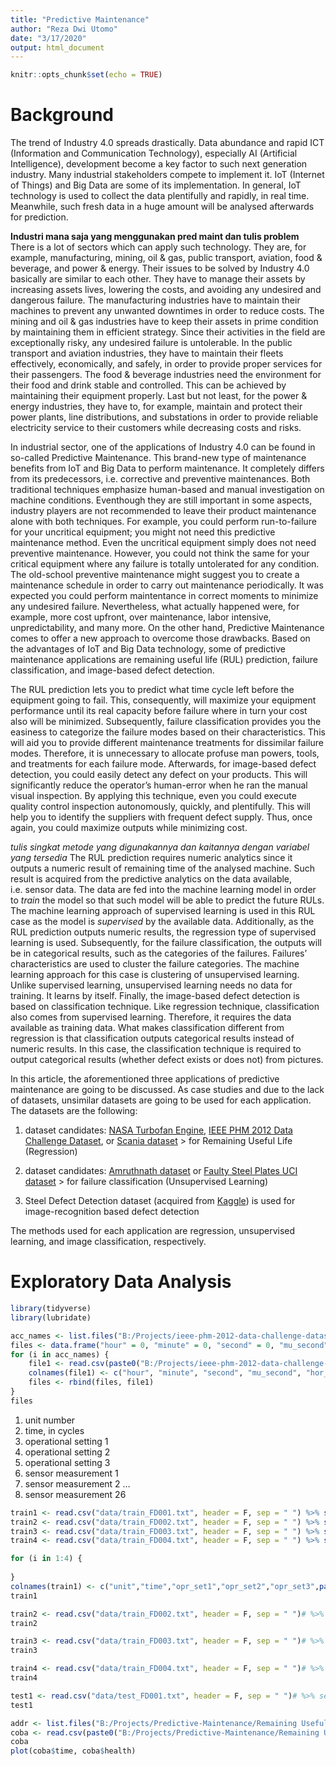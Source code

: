 ---
title: "Predictive Maintenance"
author: "Reza Dwi Utomo"
date: "3/17/2020"
output: html_document
---

```{r setup, include=FALSE}
knitr::opts_chunk$set(echo = TRUE)
```

# Background

The trend of Industry 4.0 spreads drastically. Data abundance and rapid ICT (Information and Communication Technology), especially AI (Artificial Intelligence), development become a key factor to such next generation industry. Many industrial stakeholders compete to implement it. IoT (Internet of Things) and Big Data are some of its implementation. In general, IoT technology is used to collect the data plentifully and rapidly, in real time. Meanwhile, such fresh data in a huge amount will be analysed afterwards for prediction.

**Industri mana saja yang menggunakan pred maint dan tulis problem**
There is a lot of sectors which can apply such technology. They are, for example, manufacturing, mining, oil & gas, public transport, aviation, food & beverage, and power & energy. Their issues to be solved by Industry 4.0 basically are similar to each other. They have to manage their assets by increasing assets lives, lowering the costs, and avoiding any undesired and dangerous failure. The manufacturing industries have to maintain their machines to prevent any unwanted downtimes in order to reduce costs. The mining and oil & gas industries have to keep their assets in prime condition by maintaining them in efficient strategy. Since their activities in the field are exceptionally risky, any undesired failure is untolerable. In the public transport and aviation industries, they have to maintain their fleets effectively, economically, and safely, in order to provide proper services for their passengers. The food & beverage industries need the environment for their food and drink stable and controlled. This can be achieved by maintaining their equipment properly. Last but not least, for the power & energy industries, they have to, for example, maintain and protect their power plants, line distributions, and substations in order to provide reliable electricity service to their customers while decreasing costs and risks.

In industrial sector, one of the applications of Industry 4.0 can be found in so-called Predictive Maintenance. This brand-new type of maintenance benefits from IoT and Big Data to perform maintenance. It completely differs from its predecessors, i.e. corrective and preventive maintenances. Both traditional techniques emphasize human-based and manual investigation on machine conditions. Eventhough they are still important in some aspects, industry players are not recommended to leave their product maintenance alone with both techniques. For example, you could perform run-to-failure for your uncritical equipment; you might not need this predictive maintenance method. Even the uncritical equipment simply does not need preventive maintenance. However, you could not think the same for your critical equipment where any failure is totally untolerated for any condition. The old-school preventive maintenance might suggest you to create a maintenance schedule in order to carry out maintenance periodically. It was expected you could perform maintentance in correct moments to minimize any undesired failure. Nevertheless, what actually happened were, for example, more cost upfront, over maintenance, labor intensive, unpredictability, and many more. On the other hand, Predictive Maintenance comes to offer a new approach to overcome those drawbacks. Based on the advantages of IoT and Big Data technology, some of predictive maintenance applications are remaining useful life (RUL) prediction, failure classification, and image-based defect detection.

The RUL prediction lets you to predict what time cycle left before the equipment going to fail. This, consequently, will maximize your equipment performance until its real capacity before failure where in turn your cost also will be minimized. Subsequently, failure classification provides you the easiness to categorize the failure modes based on their characteristics. This will aid you to provide different maintenance treatments for dissimilar failure modes. Therefore, it is unnecessary to allocate profuse man powers, tools, and treatments for each failure mode. Afterwards, for image-based defect detection, you could easily detect any defect on your products. This will significantly reduce the operator's human-error when he ran the manual visual inspection. By applying this technique, even you could execute quality control inspection autonomously, quickly, and plentifully. This will help you to identify the suppliers with frequent defect supply. Thus, once again, you could maximize outputs while minimizing cost.

*tulis singkat metode yang digunakannya dan kaitannya dengan variabel yang tersedia*
The RUL prediction requires numeric analytics since it outputs a numeric result of remaining time of the analysed machine. Such result is acquired from the predictive analytics on the data available, i.e. sensor data. The data are fed into the machine learning model in order to *train* the model so that such model will be able to predict the future RULs. The machine learning approach of supervised learning is used in this RUL case as the model is *supervised* by the available data. Additionally, as the RUL prediction outputs numeric results, the regression type of supervised learning is used. Subsequently, for the failure classification, the outputs will be in categorical results, such as the categories of the failures. Failures' characteristics are used to cluster the failure categories. The machine learning approach for this case is clustering of unsupervised learning. Unlike supervised learning, unsupervised learning needs no data for training. It learns by itself. Finally, the image-based defect detection is based on classification technique. Like regression technique, classification also comes from supervised learning. Therefore, it requires the data available as training data. What makes classification different from regression is that classification outputs categorical results instead of numeric results. In this case, the classification technique is required to output categorical results (whether defect exists or does not) from pictures.

In this article, the aforementioned three applications of predictive maintenance are going to be discussed. As case studies and due to the lack of datasets, unsimilar datasets are going to be used for each application. The datasets are the following:

1. dataset candidates: [NASA Turbofan Engine](https://ti.arc.nasa.gov/tech/dash/groups/pcoe/prognostic-data-repository/#turbofan), [IEEE PHM 2012 Data Challenge Dataset](https://github.com/Lucky-Loek/ieee-phm-2012-data-challenge-dataset), or [Scania dataset](https://www.kaggle.com/uciml/aps-failure-at-scania-trucks-data-set) > for Remaining Useful Life (Regression)

2. dataset candidates: [Amruthnath dataset](https://github.com/nagdevAmruthnath/Predictive-Maintenance) or [Faulty Steel Plates UCI dataset](https://www.kaggle.com/uciml/faulty-steel-plates) > for failure classification (Unsupervised Learning)

3. Steel Defect Detection dataset (acquired from [Kaggle](https://www.kaggle.com/c/severstal-steel-defect-detection/overview)) is used for image-recognition based defect detection

The methods used for each application are regression, unsupervised learning, and image classification, respectively.

# Exploratory Data Analysis

```{r message=FALSE}
library(tidyverse)
library(lubridate)
```


```{r}
acc_names <- list.files("B:/Projects/ieee-phm-2012-data-challenge-dataset/Learning_set/Bearing1_1", pattern = "^acc")
files <- data.frame("hour" = 0, "minute" = 0, "second" = 0, "mu_second" = 0, "hor_acc" = 0, "ver_acc" = 0)
for (i in acc_names) {
    file1 <- read.csv(paste0("B:/Projects/ieee-phm-2012-data-challenge-dataset/Learning_set/Bearing1_1/", i))
    colnames(file1) <- c("hour", "minute", "second", "mu_second", "hor_acc", "ver_acc")
    files <- rbind(files, file1)
}
files
```

1) unit number
2) time, in cycles
3) operational setting 1
4) operational setting 2
5) operational setting 3
6) sensor measurement  1
7) sensor measurement  2
...
26)	sensor measurement  26

```{r}
train1 <- read.csv("data/train_FD001.txt", header = F, sep = " ") %>% select(-c("V27","V28"))
train2 <- read.csv("data/train_FD002.txt", header = F, sep = " ") %>% select(-c("V27","V28"))
train3 <- read.csv("data/train_FD003.txt", header = F, sep = " ") %>% select(-c("V27","V28"))
train4 <- read.csv("data/train_FD004.txt", header = F, sep = " ") %>% select(-c("V27","V28"))

for (i in 1:4) {
    
}
colnames(train1) <- c("unit","time","opr_set1","opr_set2","opr_set3",paste0("sensor",1:21))
train1
```

```{r}
train2 <- read.csv("data/train_FD002.txt", header = F, sep = " ")# %>% select(-c("V27","V28"))
train2
```

```{r}
train3 <- read.csv("data/train_FD003.txt", header = F, sep = " ")# %>% select(-c("V27","V28"))
train3
```

```{r}
train4 <- read.csv("data/train_FD004.txt", header = F, sep = " ")# %>% select(-c("V27","V28"))
train4
```

```{r}
test1 <- read.csv("data/test_FD001.txt", header = F, sep = " ")# %>% select(-c("V27","V28"))
test1
```

```{r}
addr <- list.files("B:/Projects/Predictive-Maintenance/Remaining Useful Life")
coba <- read.csv(paste0("B:/Projects/Predictive-Maintenance/Remaining Useful Life/", addr))
coba
plot(coba$time, coba$health)
```

